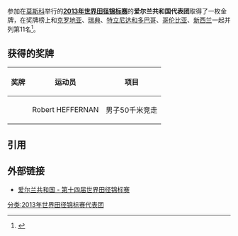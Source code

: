 参加在{{RUS}}[[莫斯科|莫斯科]]举行的'''[[2013年世界田径锦标赛|2013年世界田径锦标赛]]'''的'''爱尔兰共和国代表团'''取得了一枚金牌，在奖牌榜上和[[2013年世界田径锦标赛克罗地亚代表团|克罗地亚]]、[[2013年世界田径锦标赛瑞典代表团|瑞典]]、[[2013年世界田径锦标赛特立尼达和多巴哥代表团|特立尼达和多巴哥]]、[[2013年世界田径锦标赛哥伦比亚代表团|哥伦比亚]]、[[2013年世界田径锦标赛新西兰代表团|新西兰]]一起并列第11名<ref>{{cite web |url=http://www.iaaf.org/competitions/iaaf-world-championships/14th-iaaf-world-championships-4873/medaltable |title=2013年世界田径锦标赛奖牌榜 |publisher=国际田联 |accessdate=2013-08-16 |archive-date=2018-01-08 |archive-url=https://web.archive.org/web/20180108063912/https://www.iaaf.org/competitions/iaaf-world-championships/14th-iaaf-world-championships-4873/medaltable |dead-url=no }}{{en}}</ref>。

== 获得的奖牌 ==
{| class="wikitable" style="font-size:90%" width=60%
|-
! 奖牌
! 运动员
! 项目
|-
| {{gold medal}} || Robert HEFFERNAN || 男子50千米竞走
|}

== 引用 ==
{{reflist}}

== 外部链接 ==
*[http://www.iaaf.org/competitions/iaaf-world-championships/14th-iaaf-world-championships-4873/country/ireland 爱尔兰共和国 - 第十四届世界田径锦标赛]{{Wayback|url=http://www.iaaf.org/competitions/iaaf-world-championships/14th-iaaf-world-championships-4873/country/ireland |date=20130825030646 }}{{en}}

[[分类:2013年世界田径锦标赛代表团|分类:2013年世界田径锦标赛代表团]]